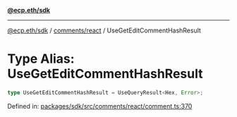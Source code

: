 [**@ecp.eth/sdk**](../../../index.mdx)

***

[@ecp.eth/sdk](/sdk-reference/index.mdx) / [comments/react](/sdk-reference/comments/react/index.mdx) / UseGetEditCommentHashResult

# Type Alias: UseGetEditCommentHashResult

```ts
type UseGetEditCommentHashResult = UseQueryResult<Hex, Error>;
```

Defined in: [packages/sdk/src/comments/react/comment.ts:370](https://github.com/ecp-eth/comments-monorepo/blob/main/packages/sdk/src/comments/react/comment.ts#L370)
